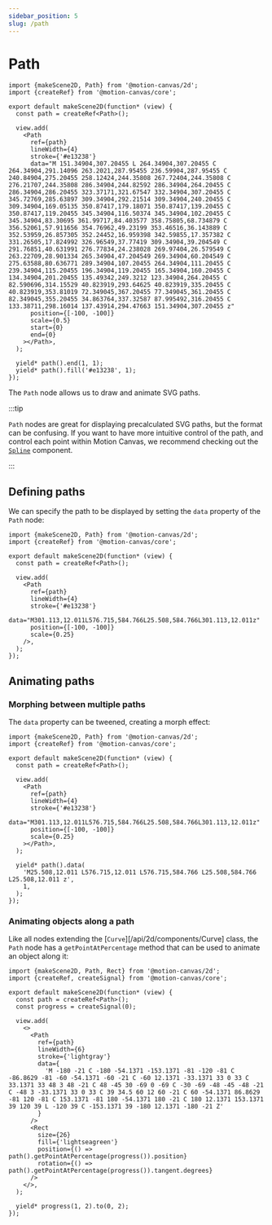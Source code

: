 ```yaml
---
sidebar_position: 5
slug: /path
---
```


# Path

```tsx editor mode=preview
import {makeScene2D, Path} from '@motion-canvas/2d';
import {createRef} from '@motion-canvas/core';

export default makeScene2D(function* (view) {
  const path = createRef<Path>();

  view.add(
    <Path
      ref={path}
      lineWidth={4}
      stroke={'#e13238'}
      data="M 151.34904,307.20455 L 264.34904,307.20455 C 264.34904,291.14096 263.2021,287.95455 236.59904,287.95455 C 240.84904,275.20455 258.12424,244.35808 267.72404,244.35808 C 276.21707,244.35808 286.34904,244.82592 286.34904,264.20455 C 286.34904,286.20455 323.37171,321.67547 332.34904,307.20455 C 345.72769,285.63897 309.34904,292.21514 309.34904,240.20455 C 309.34904,169.05135 350.87417,179.18071 350.87417,139.20455 C 350.87417,119.20455 345.34904,116.50374 345.34904,102.20455 C 345.34904,83.30695 361.99717,84.403577 358.75805,68.734879 C 356.52061,57.911656 354.76962,49.23199 353.46516,36.143889 C 352.53959,26.857305 352.24452,16.959398 342.59855,17.357382 C 331.26505,17.824992 326.96549,37.77419 309.34904,39.204549 C 291.76851,40.631991 276.77834,24.238028 269.97404,26.579549 C 263.22709,28.901334 265.34904,47.204549 269.34904,60.204549 C 275.63588,80.636771 289.34904,107.20455 264.34904,111.20455 C 239.34904,115.20455 196.34904,119.20455 165.34904,160.20455 C 134.34904,201.20455 135.49342,249.3212 123.34904,264.20455 C 82.590696,314.15529 40.823919,293.64625 40.823919,335.20455 C 40.823919,353.81019 72.349045,367.20455 77.349045,361.20455 C 82.349045,355.20455 34.863764,337.32587 87.995492,316.20455 C 133.38711,298.16014 137.43914,294.47663 151.34904,307.20455 z"
      position={[-100, -100]}
      scale={0.5}
      start={0}
      end={0}
    ></Path>,
  );

  yield* path().end(1, 1);
  yield* path().fill('#e13238', 1);
});
```

The `Path` node allows us to draw and animate SVG paths.

:::tip

`Path` nodes are great for displaying precalculated SVG paths, but the format
can be confusing. If you want to have more intuitive control of the path, and
control each point within Motion Canvas, we recommend checking out the
[`Spline`](spline) component.

:::

## Defining paths

We can specify the path to be displayed by setting the `data` property of the
`Path` node:

```tsx editor
import {makeScene2D, Path} from '@motion-canvas/2d';
import {createRef} from '@motion-canvas/core';

export default makeScene2D(function* (view) {
  const path = createRef<Path>();

  view.add(
    <Path
      ref={path}
      lineWidth={4}
      stroke={'#e13238'}
      data="M301.113,12.011L576.715,584.766L25.508,584.766L301.113,12.011z"
      position={[-100, -100]}
      scale={0.25}
    />,
  );
});
```

## Animating paths

### Morphing between multiple paths

The `data` property can be tweened, creating a morph effect:

```tsx editor
import {makeScene2D, Path} from '@motion-canvas/2d';
import {createRef} from '@motion-canvas/core';

export default makeScene2D(function* (view) {
  const path = createRef<Path>();

  view.add(
    <Path
      ref={path}
      lineWidth={4}
      stroke={'#e13238'}
      data="M301.113,12.011L576.715,584.766L25.508,584.766L301.113,12.011z"
      position={[-100, -100]}
      scale={0.25}
    ></Path>,
  );

  yield* path().data(
    'M25.508,12.011 L576.715,12.011 L576.715,584.766 L25.508,584.766 L25.508,12.011 z',
    1,
  );
});
```

### Animating objects along a path

Like all nodes extending the [`Curve`][/api/2d/components/Curve] class, the
`Path` node has a `getPointAtPercentage` method that can be used to animate an
object along it:

```tsx editor
import {makeScene2D, Path, Rect} from '@motion-canvas/2d';
import {createRef, createSignal} from '@motion-canvas/core';

export default makeScene2D(function* (view) {
  const path = createRef<Path>();
  const progress = createSignal(0);

  view.add(
    <>
      <Path
        ref={path}
        lineWidth={6}
        stroke={'lightgray'}
        data={
          'M -180 -21 C -180 -54.1371 -153.1371 -81 -120 -81 C -86.8629 -81 -60 -54.1371 -60 -21 C -60 12.1371 -33.1371 33 0 33 C 33.1371 33 48 3 48 -21 C 48 -45 30 -69 0 -69 C -30 -69 -48 -45 -48 -21 C -48 3 -33.1371 33 0 33 C 39 34.5 60 12 60 -21 C 60 -54.1371 86.8629 -81 120 -81 C 153.1371 -81 180 -54.1371 180 -21 C 180 12.1371 153.1371 39 120 39 L -120 39 C -153.1371 39 -180 12.1371 -180 -21 Z'
        }
      />
      <Rect
        size={26}
        fill={'lightseagreen'}
        position={() => path().getPointAtPercentage(progress()).position}
        rotation={() => path().getPointAtPercentage(progress()).tangent.degrees}
      />
    </>,
  );

  yield* progress(1, 2).to(0, 2);
});
```
